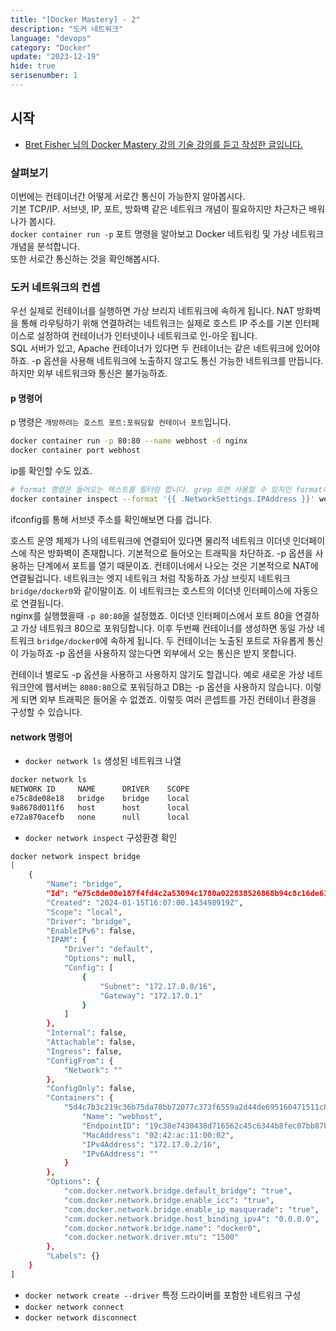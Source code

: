 ```yaml
---
title: "[Docker Mastery] - 2"
description: "도커 네트워크"
language: "devops"
category: "Docker"
update: "2023-12-19"
hide: true
serisenumber: 1
---
```


## 시작

- [Bret Fisher 님의 Docker Mastery 강의 기술 강의를 듣고 작성한 글입니다.](https://www.udemy.com/course/docker-mastery)

### 살펴보기
이번에는 컨테이너간 어떻게 서로간 통신이 가능한지 알아봅시다.  
기본 TCP/IP. 서브넷, IP, 포트, 방화벽 같은 네트워크 개념이 필요하지만 차근차근 배워나가 봅시다.  
`docker container run -p` 포트 명령을 알아보고 Docker 네트워킹 및 가상 네트워크 개념을 분석합니다.  
또한 서로간 통신하는 것을 확인해봅시다.

### 도커 네트워크의 컨셉
우선 실제로 컨테이너를 실행하면 가상 브리지 네트워크에 속하게 됩니다. NAT 방화벽을 통해 라우팅하기 위해 연결하려는 네트워크는 실제로 호스트 IP 주소를 기본 인터페이스로 설정하여 컨테이너가 인터넷이나 네트워크로 인-아웃 됩니다.  
SQL 서버가 있고, Apache 컨테이너가 있다면 두 컨테이너는 같은 네트워크에 있어야 하죠. -p 옵션을 사용해 네트워크에 노출하지 않고도 통신 가능한 네트워크를 만듭니다. 하지만 외부 네트워크와 통신은 불가능하죠.

#### p 명령어
p 명령은 `개방하려는 호스트 포트:포워딩할 컨테이너 포트`입니다.
```bash
docker container run -p 80:80 --name webhost -d nginx
docker container port webhost
```

ip를 확인할 수도 있죠.
```bash
# format 명령은 들어오는 텍스트를 필터링 합니다. grep 또한 사용할 수 있지민 format이 더 깔끔합니다.
docker container inspect --format '{{ .NetworkSettings.IPAddress }}' webhost
```

ifconfig를 통해 서브넷 주소를 확인해보면 다를 겁니다. 

호스트 운영 체제가 나의 네트워크에 연결되어 있다면 물리적 네트워크 이더넷 인더페이스에 작은 방화벽이 존재합니다. 기본적으로 들어오는 트래픽을 차단하죠. -p 옵션을 사용하는 단계에서 포트를 열기 때문이죠. 컨테이너에서 나오는 것은 기본적으로 NAT에 연결될겁니다. 네트워크는 엣지 네트워크 처럼 작동하죠 가상 브릿지 네트워크 `bridge/docker0`와 같이말이죠. 이 네트워크는 호스트의 이더넷 인터페이스에 자동으로 연결됩니다.  
nginx를 실행했을때 `-p 80:80`을 설정했죠. 이더넷 인터페이스에서 포트 80을 연결하고 가상 네트워크 80으로 포워딩합니다. 이후 두번째 컨테이너를 생성하면 동일 가상 네트워크 `bridge/docker0`에 속하게 됩니다. 두 컨테이너는 노출된 포트로 자유롭게 통신이 가능하죠 -p 옵션을 사용하지 않는다면 외부에서 오는 통신은 받지 못합니다. 

컨테이너 별로도 -p 옵션을 사용하고 사용하지 않기도 할겁니다. 예로 새로운 가상 네트워크안에 웹서버는 `8080:80`으로 포워딩하고 DB는 -p 옵션을 사용하지 않습니다. 이렇게 되면 외부 트래픽은 들어올 수 없겠죠. 이렇듯 여러 콘셉트를 가진 컨테이너 환경을 구성할 수 있습니다.

#### network 명령어
- `docker network ls` 생성된 네트워크 나열
```bash
docker network ls
NETWORK ID     NAME      DRIVER    SCOPE
e75c8de08e18   bridge    bridge    local
9a8678d011f6   host      host      local
e72a870acefb   none      null      local
```
- `docker network inspect` 구성환경 확인
```bash
docker network inspect bridge
[
    {
        "Name": "bridge",
        "Id": "e75c8de08e187f4fd4c2a53094c1780a022838526868b94c8c16de614f1b2165",
        "Created": "2024-01-15T16:07:00.143498919Z",
        "Scope": "local",
        "Driver": "bridge",
        "EnableIPv6": false,
        "IPAM": {
            "Driver": "default",
            "Options": null,
            "Config": [
                {
                    "Subnet": "172.17.0.0/16",
                    "Gateway": "172.17.0.1"
                }
            ]
        },
        "Internal": false,
        "Attachable": false,
        "Ingress": false,
        "ConfigFrom": {
            "Network": ""
        },
        "ConfigOnly": false,
        "Containers": {
            "5d4c7b3c219c36b75da78bb72077c373f6559a2d44de695160471511c865a9f3": {
                "Name": "webhost",
                "EndpointID": "19c38e7430438d716562c45c6344b8fec07bb87b7307ff408ff527d0bb1367c7",
                "MacAddress": "02:42:ac:11:00:02",
                "IPv4Address": "172.17.0.2/16",
                "IPv6Address": ""
            }
        },
        "Options": {
            "com.docker.network.bridge.default_bridge": "true",
            "com.docker.network.bridge.enable_icc": "true",
            "com.docker.network.bridge.enable_ip_masquerade": "true",
            "com.docker.network.bridge.host_binding_ipv4": "0.0.0.0",
            "com.docker.network.bridge.name": "docker0",
            "com.docker.network.driver.mtu": "1500"
        },
        "Labels": {}
    }
]
```
- `docker network create --driver` 특정 드라이버를 포함한 네트워크 구성
- `docker network connect` 
- `docker network disconnect`


